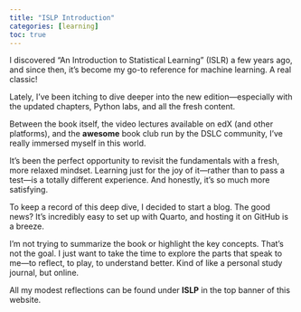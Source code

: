 ```yaml
---
title: "ISLP Introduction"
categories: [learning]
toc: true
---
```



I discovered “An Introduction to Statistical Learning” (ISLR) a few years ago, and since then, it’s become my go-to reference for machine learning. A real classic!

Lately, I’ve been itching to dive deeper into the new edition—especially with the updated chapters, Python labs, and all the fresh content.

Between the book itself, the video lectures available on edX (and other platforms), and the **awesome** book club run by the DSLC community, I’ve really immersed myself in this world.

It’s been the perfect opportunity to revisit the fundamentals with a fresh, more relaxed mindset. Learning just for the joy of it—rather than to pass a test—is a totally different experience. And honestly, it’s so much more satisfying.

To keep a record of this deep dive, I decided to start a blog. The good news? It’s incredibly easy to set up with Quarto, and hosting it on GitHub is a breeze.

I’m not trying to summarize the book or highlight the key concepts. That’s not the goal. I just want to take the time to explore the parts that speak to me—to reflect, to play, to understand better. Kind of like a personal study journal, but online.

::: {.sandrine}
All my modest reflections can be found under **ISLP** in the top banner of this website.
:::




